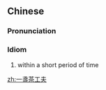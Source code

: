 {{also|一盏茶工夫}}
==Chinese==
{{zh-forms|s=一盏茶工夫|type=1112|lit=a cup of tea's worth of time}}

===Pronunciation===
{{zh-pron
|m=一zhǎn chá gōngfu
|c=jat1 zaan2 caa4 gung1 fu1
|cat=id
}}

===Idiom===
{{zh-idiom}}

# within a short period of time

[[zh:一盞茶工夫]]